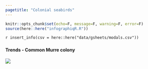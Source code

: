 ```yaml
---
pagetitle: "Colonial seabirds"
---
```


```r
knitr::opts_chunk$set(echo=F, message=F, warning=F, error=F)
source(here::here("infographiqR.R"))
```

`r insert_info(csv = here::here("data/gsheets/modals.csv"))`


### {.tabset}

#### Trends - Common Murre colony

![](figures/S.LR.13.10 - Common murre colony counts 1996-2015.jpg)
